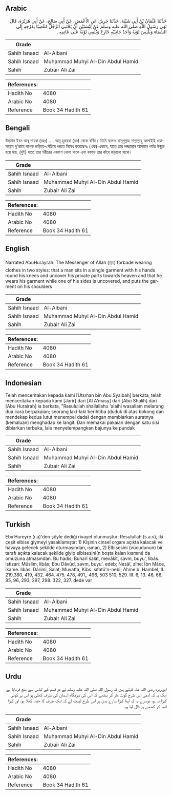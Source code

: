 ## Arabic


<div dir="rtl" lang="ar" style={{fontSize:'larger',backgroundColor:'#f8f9fa',padding:20}}>
حَدَّثَنَا عُثْمَانُ بْنُ أَبِي شَيْبَةَ، حَدَّثَنَا جَرِيرٌ، عَنِ الأَعْمَشِ، عَنْ أَبِي صَالِحٍ، عَنْ أَبِي هُرَيْرَةَ، قَالَ نَهَى رَسُولُ اللَّهِ صلى الله عليه وسلم عَنْ لِبْسَتَيْنِ أَنْ يَحْتَبِيَ الرَّجُلُ مُفْضِيًا بِفَرْجِهِ إِلَى السَّمَاءِ وَيَلْبَسَ ثَوْبَهُ وَأَحَدُ جَانِبَيْهِ خَارِجٌ وَيُلْقِي ثَوْبَهُ عَلَى عَاتِقِهِ ‏.‏
</div>
<div style={{backgroundColor:'#f8f9fa',padding:20, marginBottom: 10}}><table> <thead> <tr> <th>Grade</th> <th></th> </tr> </thead> <tbody> <tr><td>Sahih Isnaad</td><td>Al-Albani</td></tr><tr><td>Sahih Isnaad</td><td>Muhammad Muhyi Al-Din Abdul Hamid</td></tr><tr><td>Sahih</td><td>Zubair Ali Zai</td></tr></tbody></table><table> <thead> <tr> <th>References:</th> <th></th> </tr> </thead> <tbody><tr><td>Hadith No</td><td>4080</td></tr><tr><td>Arabic No</td><td>4080</td></tr><tr><td>Reference</td><td>Book 34 Hadith 61</td></tr></tbody></table></div>

## Bengali


<div dir="ltr" lang="bn" style={{fontSize:'larger',backgroundColor:'#f8f9fa',padding:20}}>
উছমান ইবন আবূ শায়বা (রহঃ) .... আবূ হুরায়রা (রাঃ) থেকে বর্ণিত। তিনি বলেনঃ রাসূলুল্লাহ সাল্লাল্লাহু আলাইহি ওয়াসাল্লাম দু’ভাবে কাপড় জড়িয়ে-পেঁচিয়ে পরতে নিষেধ করেছেনঃ (এক) এভাবে, যাতে তার লজ্জাস্থান আসমান পর্যন্ত উন্মুক্ত হয়ে যায়, (দুই) যাতে তার শরীরের একাংশ খোলা থাকে এবং কাপড় তার কাঁধে জড়ানো থাকে।
</div>
<div style={{backgroundColor:'#f8f9fa',padding:20, marginBottom: 10}}><table> <thead> <tr> <th>Grade</th> <th></th> </tr> </thead> <tbody> <tr><td>Sahih Isnaad</td><td>Al-Albani</td></tr><tr><td>Sahih Isnaad</td><td>Muhammad Muhyi Al-Din Abdul Hamid</td></tr><tr><td>Sahih</td><td>Zubair Ali Zai</td></tr></tbody></table><table> <thead> <tr> <th>References:</th> <th></th> </tr> </thead> <tbody><tr><td>Hadith No</td><td>4080</td></tr><tr><td>Arabic No</td><td>4080</td></tr><tr><td>Reference</td><td>Book 34 Hadith 61</td></tr></tbody></table></div>

## English


<div dir="ltr" lang="en" style={{fontSize:'larger',backgroundColor:'#f8f9fa',padding:20}}>
Narrated AbuHurayrah: The Messenger of Allah (ﷺ) forbade wearing clothes in two styles: that a man sits in a single garment with his hands round his knees and uncover his private parts towards heaven and that he wears his garment while one of his sides is uncovered, and puts the garment on his shoulders
</div>
<div style={{backgroundColor:'#f8f9fa',padding:20, marginBottom: 10}}><table> <thead> <tr> <th>Grade</th> <th></th> </tr> </thead> <tbody> <tr><td>Sahih Isnaad</td><td>Al-Albani</td></tr><tr><td>Sahih Isnaad</td><td>Muhammad Muhyi Al-Din Abdul Hamid</td></tr><tr><td>Sahih</td><td>Zubair Ali Zai</td></tr></tbody></table><table> <thead> <tr> <th>References:</th> <th></th> </tr> </thead> <tbody><tr><td>Hadith No</td><td>4080</td></tr><tr><td>Arabic No</td><td>4080</td></tr><tr><td>Reference</td><td>Book 34 Hadith 61</td></tr></tbody></table></div>

## Indonesian


<div dir="ltr" lang="id" style={{fontSize:'larger',backgroundColor:'#f8f9fa',padding:20}}>
Telah menceritakan kepada kami [Utsman bin Abu Syaibah] berkata, telah menceritakan kepada kami [Jarir] dari [Al A'masy] dari [Abu Shalih] dari [Abu Hurairah] ia berkata, "Rasulullah shallallahu 'alaihi wasallam melarang dua cara berpakaian; seorang laki-laki berihtiba (duduk di atas bokong dan mendekap kedua lutut menempel dada) dengan membiarkan auratnya (kemaluan) menghadap ke langit. Dan memakai pakaian dengan satu sisi dibiarkan terbuka, lalu menyelempangkan bajunya ke pundak
</div>
<div style={{backgroundColor:'#f8f9fa',padding:20, marginBottom: 10}}><table> <thead> <tr> <th>Grade</th> <th></th> </tr> </thead> <tbody> <tr><td>Sahih Isnaad</td><td>Al-Albani</td></tr><tr><td>Sahih Isnaad</td><td>Muhammad Muhyi Al-Din Abdul Hamid</td></tr><tr><td>Sahih</td><td>Zubair Ali Zai</td></tr></tbody></table><table> <thead> <tr> <th>References:</th> <th></th> </tr> </thead> <tbody><tr><td>Hadith No</td><td>4080</td></tr><tr><td>Arabic No</td><td>4080</td></tr><tr><td>Reference</td><td>Book 34 Hadith 61</td></tr></tbody></table></div>

## Turkish


<div dir="ltr" lang="tr" style={{fontSize:'larger',backgroundColor:'#f8f9fa',padding:20}}>
Ebıı Hureyre (r.a)'den şöyle dediği rivayet olunmuştur: Resulullah (s.a.v), iki çeşit elbise giymeyi yasaklamıştır: 1) Kişinin cinsel organı açıkta kalacak ve havaya gelecek şekilde oturmasından, ısınan, 2) Elbisesini (vücudunun) bir tarafı açıkta kalacak şekilde giyip elbisesini(n boşta kalan kısmını) da omuzuna atmasından. Bu hadis; Buharî salât, mevâkît, savm, buyu', libâs. istizan: Müslim, libâs; Ebu Dâvûd, savm, buyu'. edeb; Nesâî, zîne: İbn Mâce, ikame. libâs: Dârimî, Salat; Muvatta, Kibs. sıfatü'n-nebî; Ahme b. Hambel, II. 219,380, 419, 432. 464. 475. 478, 491,, 496, 503 510, 529. III. 6, 13. 46, 66, 95, 96, 293, 297, 298. 322, 327. dede var
</div>
<div style={{backgroundColor:'#f8f9fa',padding:20, marginBottom: 10}}><table> <thead> <tr> <th>Grade</th> <th></th> </tr> </thead> <tbody> <tr><td>Sahih Isnaad</td><td>Al-Albani</td></tr><tr><td>Sahih Isnaad</td><td>Muhammad Muhyi Al-Din Abdul Hamid</td></tr><tr><td>Sahih</td><td>Zubair Ali Zai</td></tr></tbody></table><table> <thead> <tr> <th>References:</th> <th></th> </tr> </thead> <tbody><tr><td>Hadith No</td><td>4080</td></tr><tr><td>Arabic No</td><td>4080</td></tr><tr><td>Reference</td><td>Book 34 Hadith 61</td></tr></tbody></table></div>

## Urdu


<div dir="rtl" lang="ur" style={{fontSize:'larger',backgroundColor:'#f8f9fa',padding:20}}>
ابوہریرہ رضی اللہ عنہ کہتے ہیں کہ رسول اللہ صلی اللہ علیہ وسلم نے دو قسم کے لباس سے منع فرمایا ہے ایک یہ کہ آدمی اس طرح گوٹ مار کر بیٹھے کہ اس کی شرمگاہ آسمان کی طرف کھلی ہو اس پر کوئی کپڑا نہ ہو، دوسرے یہ کہ اپنا کپڑا سارے بدن پر اس طرح لپیٹ لے کہ ایک طرف کا حصہ کھلا ہو، اور کپڑا اٹھا کر کندھے پر ڈال لیا ہو۔
</div>
<div style={{backgroundColor:'#f8f9fa',padding:20, marginBottom: 10}}><table> <thead> <tr> <th>Grade</th> <th></th> </tr> </thead> <tbody> <tr><td>Sahih Isnaad</td><td>Al-Albani</td></tr><tr><td>Sahih Isnaad</td><td>Muhammad Muhyi Al-Din Abdul Hamid</td></tr><tr><td>Sahih</td><td>Zubair Ali Zai</td></tr></tbody></table><table> <thead> <tr> <th>References:</th> <th></th> </tr> </thead> <tbody><tr><td>Hadith No</td><td>4080</td></tr><tr><td>Arabic No</td><td>4080</td></tr><tr><td>Reference</td><td>Book 34 Hadith 61</td></tr></tbody></table></div>